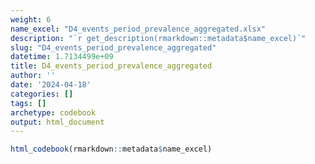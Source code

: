 ```yaml
---
weight: 6
name_excel: "D4_events_period_prevalence_aggregated.xlsx"
description: "`r get_description(rmarkdown::metadata$name_excel)`"
slug: "D4_events_period_prevalence_aggregated"
datetime: 1.7134499e+09
title: D4_events_period_prevalence_aggregated
author: ''
date: '2024-04-18'
categories: []
tags: []
archetype: codebook
output: html_document
---
```


```r
html_codebook(rmarkdown::metadata$name_excel)
```
